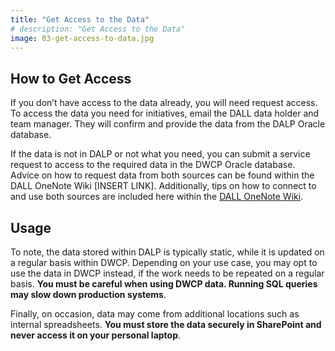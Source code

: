 ```yaml
---
title: "Get Access to the Data"
# description: "Get Access to the Data"
image: 03-get-access-to-data.jpg
---
```


## How to Get Access
If you don’t have access to the data already, you will need request access. To access the data you need for initiatives, email the DALL data holder and team manager. They will confirm and provide the data from the DALP Oracle database.

If the data is not in DALP or not what you need, you can submit a service request to access to the required data in the DWCP Oracle database. Advice on how to request data from both sources can be found within the DALL OneNote Wiki [INSERT LINK]. Additionally, tips on how to connect to and use both sources are included here within the [DALL OneNote Wiki](https://nhsbsauk.sharepoint.com/sites/InsightTeam-DataAnalyticsLearningLabDALL/_layouts/OneNote.aspx?id=%2Fsites%2FInsightTeam-DataAnalyticsLearningLabDALL%2FShared%20Documents%2FData%20Analytics%20Learning%20Lab%20%28DALL%29%2FDALL%2FDALL%20-%20Knowledge%20Share%2FDALL%20Wiki&wd=target%28Coding%20and%20Dashboards%2FDatabases.one%7C25F114EE-BC3E-4011-9D41-E56687950354%2FDatabase%20connections%7CB58CCC12-83F6-4643-896C-206477DC24FC%2F%29onenote:https://nhsbsauk.sharepoint.com/sites/InsightTeam-DataAnalyticsLearningLabDALL/Shared%20Documents/Data%20Analytics%20Learning%20Lab%20(DALL)/DALL/DALL%20-%20Knowledge%20Share/DALL%20Wiki/Coding%20and%20Dashboards/Databases.one#Database%20connections&section-id={25F114EE-BC3E-4011-9D41-E56687950354}&page-id={B58CCC12-83F6-4643-896C-206477DC24FC}&end).

## Usage
To note, the data stored within DALP is typically static, while it is updated on a regular basis within DWCP. Depending on your use case, you may opt to use the data in DWCP instead, if the work needs to be repeated on a regular basis. **You must be careful when using DWCP data. Running SQL queries may slow down production systems**.

Finally, on occasion, data may come from additional locations such as internal spreadsheets. **You must store the data securely in SharePoint and never access it on your personal laptop**.